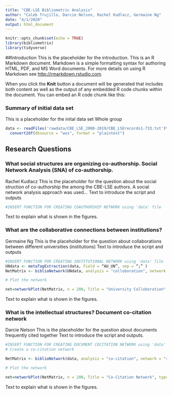 ```yaml
---
title: "CBE-LSE Bibliometric Analysis"
author: "Caleb Trujillo, Darcie Nelson, Rachel Kudlacz, Germaine Ng"
date: "4/1/2020"
output: html_document
---
```


```r
knitr::opts_chunk$set(echo = TRUE)
library(bibliometrix)
library(tidyverse)
```

##Introduction
This is the placeholder for the introduction. This is an R Markdown document. Markdown is a simple formatting syntax for authoring HTML, PDF, and MS Word documents. For more details on using R Markdown see <http://rmarkdown.rstudio.com>.

When you click the **Knit** button a document will be generated that includes both content as well as the output of any embedded R code chunks within the document. You can embed an R code chunk like this:


### Summary of initial data set
This is a placeholder for the inital data set
Whole group
```r
data <- readFiles('rawdata/CBE_LSE_2008-2019/CBE_LSErecords1-733.txt')%>%
  convert2df(dbsource = "wos", format = "plaintext")
```

## Research Questions

### What social structures are organizing co-authorship. Social Network Analysis (SNA) of co-authorship.
Rachel Kudlacz 
This is the placeholder for the question about the social struction of co-authorship the among the CBE-LSE authors. A social network analysis approach was used...
Text to introduce the script and outputs
```r
#INSERT FUNCTION FOR CREATING COAUTHORSHIP NETWORK using 'data' file

```
Text to explain what is shown in the figures.

### What are the collaborative connections between institutions?
Germaine Ng 
This is the placeholder for the question about collaborations between different universities (institutions)
Text to introduce the script and outputs
```r
#INSERT FUNCTION FOR CREATING INSTITUTIONAL NETWORK using 'data' file
UNdata <- metaTagExtraction(data, Field = “AU_UN”, sep = “;” )
NetMatrix <- biblioNetwork(UNdata, analysis = "colloboration", network = "universities", sep = "; ")

# Plot the network

net=networkPlot(NetMatrix, n = 200, Title = "University Colloboration", type = "fruchterman", size=T, remove.multiple=FALSE, labelsize=0.7,edgesize = 5, edges.min = 2)
```
Text to explain what is shown in the figures.

### What is the intellectual structures? Document co-citation network
Darcie Nelson
This is the placeholder for the question about documents frequently cited together
Text to introduce the script and outputs. 
```r
#INSERT FUNCTION FOR CREATING DOCUMENT COCITATION NETWORK using 'data' file
# Create a co-citation network

NetMatrix <- biblioNetwork(data, analysis = "co-citation", network = "references", sep = "; ")

# Plot the network

net=networkPlot(NetMatrix, n = 200, Title = "Co-Citation Network", type = "fruchterman", size=T, remove.multiple=FALSE, labelsize=0.7, edgesize = 5, edges.min = 4, label.n = 30, cluster = "louvain", remove.isolates = TRUE, label.cex = TRUE)
```
Text to explain what is shown in the figures.
